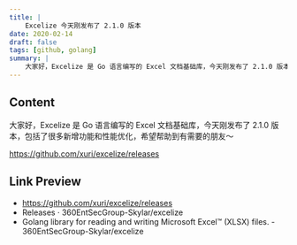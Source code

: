 ```yaml
---
title: |
    Excelize 今天刚发布了 2.1.0 版本
date: 2020-02-14
draft: false
tags: [github, golang]
summary: |
    大家好，Excelize 是 Go 语言编写的 Excel 文档基础库，今天刚发布了 2.1.0 版本，包括了很多新增功能和性能优化，希望帮助到有需要的朋友～
---
```


## Content

大家好，Excelize 是 Go 语言编写的 Excel 文档基础库，今天刚发布了 2.1.0 版本，包括了很多新增功能和性能优化，希望帮助到有需要的朋友～

https://github.com/xuri/excelize/releases

## Link Preview

- https://github.com/xuri/excelize/releases
- Releases · 360EntSecGroup-Skylar/excelize
- Golang library for reading and writing Microsoft Excel™ (XLSX) files. - 360EntSecGroup-Skylar/excelize
